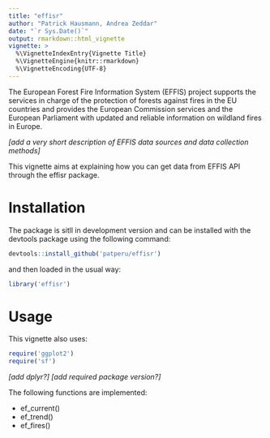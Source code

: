 ```yaml
---
title: "effisr"
author: "Patrick Hausmann, Andrea Zeddar"
date: "`r Sys.Date()`"
output: rmarkdown::html_vignette
vignette: >
  %\VignetteIndexEntry{Vignette Title}
  %\VignetteEngine{knitr::rmarkdown}
  %\VignetteEncoding{UTF-8}
---
```



The European Forest Fire Information System (EFFIS) project supports the services in charge of the protection of forests against fires in the EU countries and provides the European Commission services and the European Parliament with updated and reliable information on wildland fires in Europe.

*[add a very short description of EFFIS data sources and data collection methods]*

This vignette aims at explaining how you can get data from EFFIS API through the effisr package.


# Installation
The package is sitll in development version and can be installed with the devtools package using the following command:

```r
devtools::install_github('patperu/effisr')
```

and then loaded in the usual way:

```r
library('effisr')
```

# Usage

This vignette also uses:

```r
require('ggplot2')
require('sf')
```
 *[add dplyr?]*
 *[add required package version?]*

The following functions are implemented:

* ef_current()
* ef_trend()
* ef_fires()








